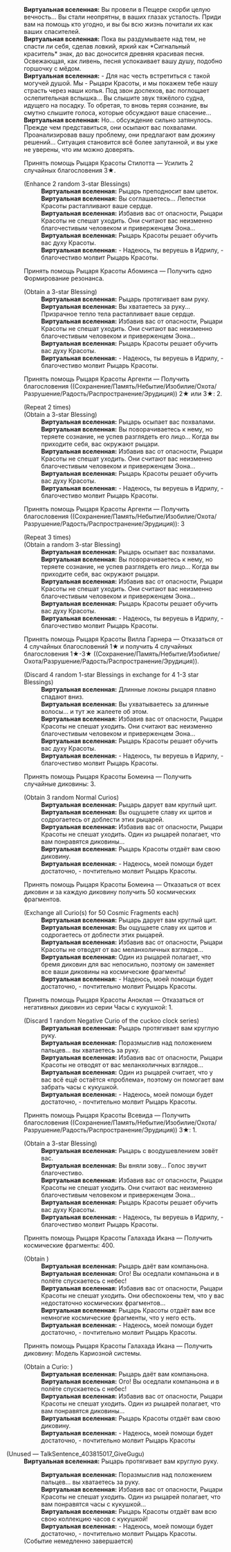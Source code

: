 {{Диалог Начало}}
:'''Виртуальная вселенная:''' Вы провели в Пещере скорби целую вечность... Вы стали неопрятны, в ваших глазах усталость. Приди вам на помощь кто угодно, и вы бы всю жизнь почитали их как ваших спасителей.
:'''Виртуальная вселенная:''' Пока вы раздумываете над тем, не спасти ли себя, сделав ловкий, яркий как *Сигнальный краситель* знак, до вас доносится древняя красивая песня. Освежающая, как ливень, песня успокаивает вашу душу, подобно горшочку с мёдом.
:'''Виртуальная вселенная:''' - Для нас честь встретиться с такой могучей душой. Мы - Рыцари Красоты, и мы покажем тебе нашу страсть через наши копья. Под звон доспехов, вас поглощает ослепительная вспышка... Вы слышите звук тяжёлого судна, идущего на посадку. То обретая, то вновь теряя сознание, вы смутно слышите голоса, которые обсуждают ваше спасение...
:'''Виртуальная вселенная:''' Но... обсуждение сильно затянулось. Прежде чем представиться, они осыпают вас похвалами. Проанализировав вашу проблему, они предлагают вам дюжину решений... Ситуация становится всё более запутанной, и вы уже не уверены, что им можно доверять.
:{{Диалог|Звезда}} Принять помощь Рыцаря Красоты Стилотта &mdash; Усилить 2 случайных благословения 3★.
:;(Enhance 2 random 3-star Blessings)
::'''Виртуальная вселенная:''' Рыцарь преподносит вам цветок.
::'''Виртуальная вселенная:''' Вы соглашаетесь... Лепестки Красоты растапливают ваше сердце.
::'''Виртуальная вселенная:''' Избавив вас от опасности, Рыцари Красоты не спешат уходить. Они считают вас неизменно благочестивым человеком и приверженцем Эона...
::'''Виртуальная вселенная:''' Рыцарь Красоты решает обучить вас духу Красоты.
::'''Виртуальная вселенная:''' - Надеюсь, ты веруешь в Идрилу, - благочестиво молвит Рыцарь Красоты.
:{{Диалог|Звезда}} Принять помощь Рыцаря Красоты Абоминса &mdash; Получить одно Формирование резонанса.
:;(Obtain a 3-star Blessing)
::'''Виртуальная вселенная:''' Рыцарь протягивает вам руку.
::'''Виртуальная вселенная:''' Вы хватаетесь за руку... Призрачное тепло тела растапливает ваше сердце.
::'''Виртуальная вселенная:''' Избавив вас от опасности, Рыцари Красоты не спешат уходить. Они считают вас неизменно благочестивым человеком и приверженцем Эона...
::'''Виртуальная вселенная:''' Рыцарь Красоты решает обучить вас духу Красоты.
::'''Виртуальная вселенная:''' - Надеюсь, ты веруешь в Идрилу, - благочестиво молвит Рыцарь Красоты.
:{{Диалог|Звезда}} Принять помощь Рыцаря Красоты Аргенти &mdash; Получить благословения ((Сохранение/Память/Небытие/Изобилие/Охота/Разрушение/Радость/Распространение/Эрудиция)) 2★ или 3★: 2.
:;(Repeat 2 times)
:;(Obtain a 3-star Blessing)
::'''Виртуальная вселенная:''' Рыцарь осыпает вас похвалами.
::'''Виртуальная вселенная:''' Вы поворачиваетесь к нему, но теряете сознание, не успев разглядеть его лицо... Когда вы приходите себя, вас окружают рыцари.
::'''Виртуальная вселенная:''' Избавив вас от опасности, Рыцари Красоты не спешат уходить. Они считают вас неизменно благочестивым человеком и приверженцем Эона...
::'''Виртуальная вселенная:''' Рыцарь Красоты решает обучить вас духу Красоты.
::'''Виртуальная вселенная:''' - Надеюсь, ты веруешь в Идрилу, - благочестиво молвит Рыцарь Красоты.
:{{Диалог|Звезда}} Принять помощь Рыцаря Красоты Аргенти &mdash; Получить благословения ((Сохранение/Память/Небытие/Изобилие/Охота/Разрушение/Радость/Распространение/Эрудиция)): 3
:;(Repeat 3 times)
:;(Obtain a random 3-star Blessing)
::'''Виртуальная вселенная:''' Рыцарь осыпает вас похвалами.
::'''Виртуальная вселенная:''' Вы поворачиваетесь к нему, но теряете сознание, не успев разглядеть его лицо... Когда вы приходите себя, вас окружают рыцари.
::'''Виртуальная вселенная:''' Избавив вас от опасности, Рыцари Красоты не спешат уходить. Они считают вас неизменно благочестивым человеком и приверженцем Эона...
::'''Виртуальная вселенная:''' Рыцарь Красоты решает обучить вас духу Красоты.
::'''Виртуальная вселенная:''' - Надеюсь, ты веруешь в Идрилу, - благочестиво молвит Рыцарь Красоты.
:{{Диалог|Звезда}} Принять помощь Рыцаря Красоты Вилла Гарнера &mdash; Отказаться от 4 случайных благословений 1★ и получить 4 случайных благословения 1★-3★ ((Сохранение/Память/Небытие/Изобилие/Охота/Разрушение/Радость/Распространение/Эрудиция)).
:;(Discard 4 random 1-star Blessings in exchange for 4 1-3 star Blessings)
::'''Виртуальная вселенная:''' Длинные локоны рыцаря плавно спадают вниз.
::'''Виртуальная вселенная:''' Вы ухватываетесь за длинные волосы... и тут же жалеете об этом.
::'''Виртуальная вселенная:''' Избавив вас от опасности, Рыцари Красоты не спешат уходить. Они считают вас неизменно благочестивым человеком и приверженцем Эона...
::'''Виртуальная вселенная:''' Рыцарь Красоты решает обучить вас духу Красоты.
::'''Виртуальная вселенная:''' - Надеюсь, ты веруешь в Идрилу, - благочестиво молвит Рыцарь Красоты.
:{{Диалог|Звезда}} Принять помощь Рыцаря Красоты Бомеина &mdash; Получить случайные диковины: 3.
:;(Obtain 3 random Normal Curios)
::'''Виртуальная вселенная:''' Рыцарь дарует вам круглый щит.
::'''Виртуальная вселенная:''' Вы ощущаете славу их щитов и содрогаетесь от доблести этих рыцарей.
::'''Виртуальная вселенная:''' Избавив вас от опасности, Рыцари Красоты не спешат уходить. Один из рыцарей полагает, что вам понравятся диковины...
::'''Виртуальная вселенная:''' Рыцарь Красоты отдаёт вам свою диковину.
::'''Виртуальная вселенная:''' - Надеюсь, моей помощи будет достаточно, - почтительно молвит Рыцарь Красоты.
:{{Диалог|Звезда}} Принять помощь Рыцаря Красоты Бомеина &mdash; Отказаться от всех диковин и за каждую диковину получить 50 космических фрагментов.
:;(Exchange all Curio(s) for 50 Cosmic Fragments each)
::'''Виртуальная вселенная:''' Рыцарь дарует вам круглый щит.
::'''Виртуальная вселенная:''' Вы ощущаете славу их щитов и содрогаетесь от доблести этих рыцарей.
::'''Виртуальная вселенная:''' Избавив вас от опасности, Рыцари Красоты не отводят от вас меланхоличных взглядов...
::'''Виртуальная вселенная:''' Один из рыцарей полагает, что бремя диковин для вас непосильно, поэтому он заменяет все ваши диковины на космические фрагменты!
::'''Виртуальная вселенная:''' - Надеюсь, моей помощи будет достаточно, - почтительно молвит Рыцарь Красоты.
:{{Диалог|Звезда}} Принять помощь Рыцаря Красоты Аноклая &mdash; Отказаться от негативных диковин из серии Часы с кукушкой: 1.
:;(Discard 1 random Negative Curio of the cuckoo clock series)
::'''Виртуальная вселенная:''' Рыцарь протягивает вам круглую руку.
::'''Виртуальная вселенная:''' Поразмыслив над положением пальцев... вы хватаетесь за руку.
::'''Виртуальная вселенная:''' Избавив вас от опасности, Рыцари Красоты не отводят от вас меланхоличных взглядов...
::'''Виртуальная вселенная:''' Один из рыцарей считает, что у вас всё ещё остаётся «проблема», поэтому он помогает вам забрать часы с кукушкой.
::'''Виртуальная вселенная:''' - Надеюсь, моей помощи будет достаточно, - почтительно молвит Рыцарь Красоты.
:{{Диалог|Звезда}} Принять помощь Рыцаря Красоты Всевида &mdash; Получить благословения ((Сохранение/Память/Небытие/Изобилие/Охота/Разрушение/Радость/Распространение/Эрудиция)) 3★: 1.
:;(Obtain a 3-star Blessing)
::'''Виртуальная вселенная:''' Рыцарь с воодушевлением зовёт вас.
::'''Виртуальная вселенная:''' Вы вняли зову... Голос звучит благочестиво.
::'''Виртуальная вселенная:''' Избавив вас от опасности, Рыцари Красоты не спешат уходить. Они считают вас неизменно благочестивым человеком и приверженцем Эона...
::'''Виртуальная вселенная:''' Рыцарь Красоты решает обучить вас духу Красоты.
::'''Виртуальная вселенная:''' - Надеюсь, ты веруешь в Идрилу, - благочестиво молвит Рыцарь Красоты.
:{{Диалог|Звезда}} Принять помощь Рыцаря Красоты Галахада Икана &mdash; Получить космические фрагменты: 400.
:;(Obtain {{Предмет|Космические фрагменты|20|x=400}})
::'''Виртуальная вселенная:''' Рыцарь даёт вам компаньона.
::'''Виртуальная вселенная:''' Ого! Вы оседлали компаньона и в полёте спускаетесь с небес!
::'''Виртуальная вселенная:''' Избавив вас от опасности, Рыцари Красоты не спешат уходить. Они обеспокоены тем, что у вас недостаточно космических фрагментов...
::'''Виртуальная вселенная:''' Рыцарь Красоты отдаёт вам все немногие космические фрагменты, что у него есть.
::'''Виртуальная вселенная:''' - Надеюсь, моей помощи будет достаточно, - почтительно молвит Рыцарь Красоты.
:{{Диалог|Звезда}} Принять помощь Рыцаря Красоты Галахада Икана &mdash; Получить диковину: Модель Кариозной системы.
:;(Obtain a Curio&colon; {{Item|Cavity System Model|20|type=Curio}})
::'''Виртуальная вселенная:''' Рыцарь даёт вам компаньона.
::'''Виртуальная вселенная:''' Ого! Вы оседлали компаньона и в полёте спускаетесь с небес!
::'''Виртуальная вселенная:''' Избавив вас от опасности, Рыцари Красоты не спешат уходить. Один из рыцарей полагает, что вам понравятся диковины...
::'''Виртуальная вселенная:''' Рыцарь Красоты отдаёт вам свою диковину.
::'''Виртуальная вселенная:''' - Надеюсь, моей помощи будет достаточно, - почтительно молвит Рыцарь Красоты

;(Unused &mdash; TalkSentence_403815017_GiveGugu)
:'''Виртуальная вселенная:''' Рыцарь протягивает вам круглую руку.
::'''Виртуальная вселенная:''' Поразмыслив над положением пальцев... вы хватаетесь за руку.
::'''Виртуальная вселенная:''' Избавив вас от опасности, Рыцари Красоты не спешат уходить. Один из рыцарей полагает, что вам понравятся часы с кукушкой...
::'''Виртуальная вселенная:''' Рыцарь Красоты отдаёт вам всю свою коллекцию часов с кукушкой!
::'''Виртуальная вселенная:''' - Надеюсь, моей помощи будет достаточно, - почтительно молвит Рыцарь Красоты.
:;(Событие немедленно завершается)
{{Диалог Конец}}